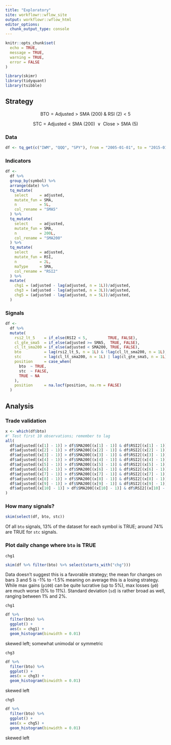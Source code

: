 ```yaml
---
title: "Exploratory"
site: workflowr::wflow_site
output: workflowr::wflow_html
editor_options: 
  chunk_output_type: console
---
```


```r
knitr::opts_chunk$set(
  echo = TRUE, 
  message = TRUE, 
  warning = TRUE, 
  error = FALSE
)
```

```r
library(skimr)
library(tidyquant)
library(tsibble)
```

## Strategy

$$ \text{BTO} = \text{Adjusted} > \text{SMA (200) } \& \text{ RSI (2)} < 5 $$

$$ \text{STC} = \text{Adjusted} < \text{SMA (200) } \vee \text{ Close} > \text{SMA (5)} $$

### Data

```r
df <- tq_get(c("IWM", "QQQ", "SPY"), from = "2005-01-01", to = "2015-01-01")
```

### Indicators

```r
df <- 
  df %>% 
  group_by(symbol) %>% 
  arrange(date) %>% 
  tq_mutate(
    select     = adjusted, 
    mutate_fun = SMA, 
    n          = 5L, 
    col_rename = "SMA5"
  ) %>% 
  tq_mutate(
    select     = adjusted, 
    mutate_fun = SMA, 
    n          = 200L, 
    col_rename = "SMA200"
  ) %>% 
  tq_mutate(
    select     = adjusted, 
    mutate_fun = RSI, 
    n          = 2L, 
    maType     = SMA, 
    col_rename = "RSI2"
  ) %>% 
  mutate(
    chg1 = (adjusted - lag(adjusted, n = 1L))/adjusted, 
    chg3 = (adjusted - lag(adjusted, n = 3L))/adjusted, 
    chg5 = (adjusted - lag(adjusted, n = 5L))/adjusted, 
  )
```

### Signals

```r
df <- 
  df %>% 
  mutate(
    rsi2_lt_5    = if_else(RSI2 < 5,         TRUE, FALSE), 
    cl_gte_sma5  = if_else(adjusted >= SMA5,  TRUE, FALSE), 
    cl_lt_sma200 = if_else(adjusted < SMA200, TRUE, FALSE), 
    bto          = lag(rsi2_lt_5, n = 1L) & !lag(cl_lt_sma200, n = 1L),
    stc          = lag(cl_lt_sma200, n = 1L) | lag(cl_gte_sma5, n = 1L),
    position     = case_when(
      bto  ~ TRUE, 
      stc  ~ FALSE, 
      TRUE ~ NA
    ), 
    position     = na.locf(position, na.rm = FALSE)
  )
```

## Analysis

### Trade validation

```r
x <- which(df$bto)
#' Test first 10 observations; remember to lag
all(
  df$adjusted[(x[1] - 1)] > df$SMA200[(x[1] - 1)] & df$RSI2[(x[1] - 1)] < 5, 
  df$adjusted[(x[2] - 1)] > df$SMA200[(x[2] - 1)] & df$RSI2[(x[2] - 1)] < 5, 
  df$adjusted[(x[3] - 1)] > df$SMA200[(x[3] - 1)] & df$RSI2[(x[3] - 1)] < 5, 
  df$adjusted[(x[4] - 1)] > df$SMA200[(x[4] - 1)] & df$RSI2[(x[4] - 1)] < 5, 
  df$adjusted[(x[5] - 1)] > df$SMA200[(x[5] - 1)] & df$RSI2[(x[5] - 1)] < 5, 
  df$adjusted[(x[6] - 1)] > df$SMA200[(x[6] - 1)] & df$RSI2[(x[6] - 1)] < 5, 
  df$adjusted[(x[7] - 1)] > df$SMA200[(x[7] - 1)] & df$RSI2[(x[7] - 1)] < 5, 
  df$adjusted[(x[8] - 1)] > df$SMA200[(x[8] - 1)] & df$RSI2[(x[8] - 1)] < 5, 
  df$adjusted[(x[9] - 1)] > df$SMA200[(x[9] - 1)] & df$RSI2[(x[9] - 1)] < 5, 
  df$adjusted[(x[10] - 1)] > df$SMA200[(x[10] - 1)] & df$RSI2[(x[10] - 1)] < 5
)
```

### How many signals?

```r
skim(select(df, bto, stc))
```

Of all `bto` signals, 13% of the dataset for each symbol is TRUE; around 74% are TRUE for `stc` signals.

### Plot daily change where `bto` is TRUE

`chg1`

```r
skim(df %>% filter(bto) %>% select(starts_with("chg")))
```

Data doesn't suggest this is a favorable strategy; the mean for changes on bars 3 and 5 is -1% to -1.5% meaning on average this is a losing strategy. While max gains (`p100`) can be quite lucrative (up to 5%), max losses (`p0`) are much worse (5% to 11%). Standard deviation (`sd`) is rather broad as well, ranging between 1% and 2%.

`chg1`

```r
df %>% 
  filter(bto) %>% 
  ggplot() + 
  aes(x = chg1) + 
  geom_histogram(binwidth = 0.01)
```

skewed left; somewhat unimodal or symmetric

`chg3`

```r
df %>% 
  filter(bto) %>% 
  ggplot() + 
  aes(x = chg3) + 
  geom_histogram(binwidth = 0.01)
```

skewed left

`chg5`

```r
df %>% 
  filter(bto) %>% 
  ggplot() + 
  aes(x = chg5) + 
  geom_histogram(binwidth = 0.01)
```

skewed left

